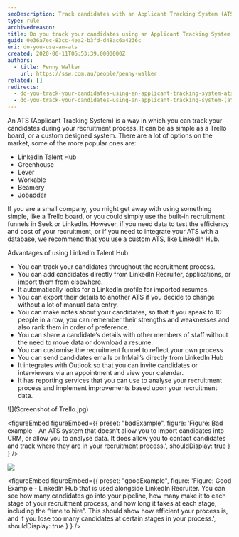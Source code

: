 ```yaml
---
seoDescription: Track candidates with an Applicant Tracking System (ATS) like LinkedIn Talent Hub, Greenhouse, or Lever to streamline your recruitment process and gain valuable insights.
type: rule
archivedreason:
title: Do you track your candidates using an Applicant Tracking System (ATS)?
guid: 0e36a7ec-83cc-4ea2-b3fd-d48ac6a4236c
uri: do-you-use-an-ats
created: 2020-06-11T06:53:39.0000000Z
authors:
  - title: Penny Walker
    url: https://ssw.com.au/people/penny-walker
related: []
redirects:
  - do-you-track-your-candidates-using-an-applicant-tracking-system-ats
  - do-you-track-your-candidates-using-an-applicant-tracking-system-(ats)
---
```


An ATS (Applicant Tracking System) is a way in which you can track your candidates during your recruitment process. It can be as simple as a Trello board, or a custom designed system. There are a lot of options on the market, some of the more popular ones are:
- LinkedIn Talent Hub
- Greenhouse
- Lever
- Workable
- Beamery
- Jobadder

If you are a small company, you might get away with using something simple, like a Trello board, or you could simply use the built-in recruitment funnels in Seek or LinkedIn. However, if you need data to test the efficiency and cost of your recruitment, or if you need to integrate your ATS with a database, we recommend that you use a custom ATS, like LinkedIn Hub.

Advantages of using LinkedIn Talent Hub:

- You can track your candidates throughout the recruitment process.
- You can add candidates directly from LinkedIn Recruiter, applications, or import them from elsewhere.
- It automatically looks for a LinkedIn profile for imported resumes.
- You can export their details to another ATS if you decide to change without a lot of manual data entry.
- You can make notes about your candidates, so that if you speak to 10 people in a row, you can remember their strengths and weaknesses and also rank them in order of preference.
- You can share a candidate’s details with other members of staff without the need to move data or download a resume.
- You can customise the recruitment funnel to reflect your own process
- You can send candidates emails or InMail’s directly from LinkedIn Hub
- It integrates with Outlook so that you can invite candidates or interviewers via an appointment and view your calendar.
- It has reporting services that you can use to analyse your recruitment process and implement improvements based upon your recruitment data.

![](Screenshot of Trello.jpg)

<figureEmbed figureEmbed={{
  preset: "badExample",
  figure: 'Figure: Bad example - An ATS system that doesn’t allow you to import candidates into CRM, or allow you to analyse data. It does allow you to contact candidates and track where they are in your recruitment process.',
  shouldDisplay: true
} } />

![](LinkedInHubReport1_1710232021939.png)

<figureEmbed figureEmbed={{
  preset: "goodExample",
  figure: 'Figure: Good Example - LinkedIn Hub that is used alongside LinkedIn Recruiter. You can see how many candidates go into your pipeline, how many make it to each stage of your recruitment process, and how long it takes at each stage, including the “time to hire”. This should show how efficient your process is, and if you lose too many candidates at certain stages in your process.',
  shouldDisplay: true
} } />
